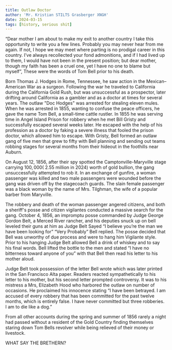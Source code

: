 ```yaml
---
title: Outlaw Doctor
author: 'Mr. Kristian STILTS Grasberger XNGH'
date: 2024-03-15
tags: [history, serious shit]
---
```


“Dear mother I am about to make my exit to another country I take this opportunity to write you a few lines. Probably you may never hear from me again. If not, I hope we may meet where parting is no prodigal career in this country. I’ve always recollected your fond admonitions, and if I had lived up to them, I would have not been in the present position; but dear mother, though my faith has been a cruel one, yet I have no one to blame but myself”, These were the words of Tom Bell prior to his death.

Born Thomas J. Hodges in Rome, Tennessee, he saw action in the Mexican–American War as a surgeon. Following the war he traveled to California during the California Gold Rush, but was unsuccessful as a prospector, later drifting around California as a gambler and as a doctor at times for several years. The outlaw "Doc Hodges" was arrested for stealing eleven mules. When he was arrested in 1855, wanting to confuse the peace officers, he gave the name Tom Bell, a small-time cattle rustler. In 1855 he was serving time in Angel Island Prison for robbery when he met Bill Gristy and successfully escaped several weeks later. He escaped with the help of his profession as a doctor by faking a severe illness that fooled the prison doctor, which allowed him to escape. With Gristy, Bell formed an outlaw gang of five men that grew to fifty with Bell planning and sending out teams robbing stages for several months from their hideout in the foothills near Auburn.

On August 12, 1856, after their spy spotted the Camptonville-Maryville stage carrying $100,000 (~$2.55 million in 2024) worth of gold bullion, the gang unsuccessfully attempted to rob it. In an exchange of gunfire, a woman passenger was killed and two male passengers were wounded before the gang was driven off by the stagecoach guards. The slain female passenger was a black woman by the name of Mrs. Tilghman, the wife of a popular barber from Maryville.

The robbery and death of the woman passenger angered citizens, and both a sheriff's posse and citizen vigilantes conducted a massive search for the gang. October 4, 1856, an impromptu posse commanded by Judge George Gordon Belt, a Merced River rancher, and his deputies snuck up on bell leveled their guns at him as Judge Belt Sayed “I believe you’re the man we have been looking for” “Very Probably” Bell replied. The posse decided that Bell was unworthy of due process and were to hang him Vigilante style. Prior to his hanging Judge Belt allowed Bell a drink of whiskey and to say his final words. Bell lifted the bottle to the men and stated “I have no bitterness toward anyone of you” with that Bell then read his letter to his mother aloud.

Judge Belt took possession of the letter Bell wrote which was later printed in the San Francisco Alta paper. Readers reacted sympathetically to his letter to his mother, but his second letter prompted controversy. It was to his mistress a Mrs, Elizabeth Hood who harbored the outlaw on number of occasions. He proclaimed his innocence stating “I have been betrayed. I am accused of every robbery that has been committed for the past twelve months, which is entirely false. I have never committed but three robberies. I am to die like a dog.”

From all other accounts during the spring and summer of 1856 rarely a night had passed without a resident of the Gold Country finding themselves staring down Tom Bells revolver while being relieved of their money or livestock.

WHAT SAY THE BRETHERN?
